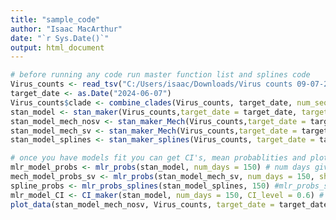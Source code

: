 ---
title: "sample_code"
author: "Isaac MacArthur"
date: "`r Sys.Date()`"
output: html_document
---

```{r}
# before running any code run master function list and splines code
Virus_counts <- read_tsv("C:/Users/isaac/Downloads/Virus counts 09-07-24.gz") # you could use any of the Virus files here
target_date <- as.Date("2024-06-07")
Virus_counts$clade <- combine_clades(Virus_counts, target_date, num_seq = 100, num_days = 70) # need to combine clades into other before fitting model, can change num_seq and num_days to determine what get combined into other
stan_model <- stan_maker(Virus_counts,target_date = target_date, target_loc = "Colorado") # stan maker fits the non-mechanistic model, target loc allows you say where you want the model fit to, if Null it fits to all states that have enough seq in the last amount of days, the defaults are 90 seq in last 150 days form target date
stan_model_mech_nosv <- stan_maker_Mech(Virus_counts,target_date = target_date, target_loc = "New York", alt_file = "Mech_model_constant_nosv.stan" ) # stan_maker_Mech fits the mechanistic model
stan_model_mech_sv <- stan_maker_Mech(Virus_counts,target_date = target_date, target_loc = c("New York"), alt_file = "Mech_model_constant_sv.stan") # you can use alt_file to change the stan file, the defualt is the no sv model
stan_model_splines <- stan_maker_splines(Virus_counts, target_date = target_date, target_loc = c("New York", "Ohio"))
```
```{r}
# once you have models fit you can get CI's, mean probablities and plot
mlr_model_probs <- mlr_probs(stan_model, num_days = 150) # num days gives the number of days of probablities to return counting from the start of the dataset that was used to fit the model, because we often use 150 days of data to fit the model, using num_days = 150 will get a nowcast up to the target date
mech_model_probs_sv <- mlr_probs(stan_model_mech_sv, num_days = 150, shifted = T) # you can also use mlr_probs to get the probablities for the mech_model if the model uses s_v set shifted to true
spline_probs <- mlr_probs_splines(stan_model_splines, 150) #mlr_probs_splines returns the probablities for the spline model
mlr_model_CI <- CI_maker(stan_model, num_days = 150, CI_level = 0.6) # you can use CI to return CI's for each location it works the same as mlr_probs
plot_data(stan_model_mech_nosv, Virus_counts, target_date = target_date, CI = T) # you can use plot data to plot the data and mean probablitites as well as CI's. It has a default list of colors and variants are colored in the same order as levels(data$clade) but with other last. In this example black is 24A, blue is 24B, red is 24C, and green is other.
```

